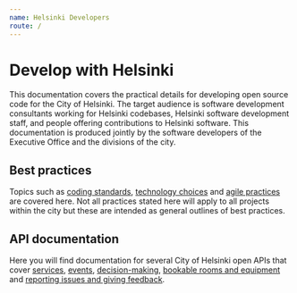 ```yaml
---
name: Helsinki Developers
route: /
---
```

# Develop with Helsinki

This documentation covers the practical details for developing open source code for the City of Helsinki. The target audience is software development consultants working for Helsinki codebases, Helsinki software development staff, and people offering contributions to Helsinki software. This documentation is produced jointly by the software developers of the Executive Office and the divisions of the city.

## Best practices

Topics such as [coding standards](coding-standards.md), [technology choices](technology-choices.md) and [agile practices](scrum-project-management.md) are covered here. Not all practices stated here will apply to all projects within the city but these are intended as general outlines of best practices.

## API documentation

Here you will find documentation for several City of Helsinki open APIs that cover [services](apis/servicemap.md), [events](apis/linkedevents.md), [decision-making](apis/openahjo.md), [bookable rooms and equipment](apis/respa.md) and [reporting issues and giving feedback](apis/open311.md).
